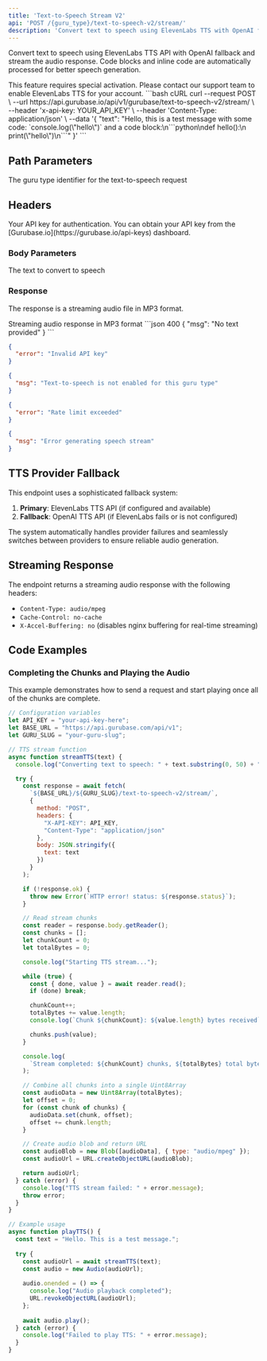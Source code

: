 ```yaml
---
title: 'Text-to-Speech Stream V2'
api: 'POST /{guru_type}/text-to-speech-v2/stream/'
description: 'Convert text to speech using ElevenLabs TTS with OpenAI fallback and stream audio response'
---
```


Convert text to speech using ElevenLabs TTS API with OpenAI fallback and stream the audio response. Code blocks and inline code are automatically processed for better speech generation.

<Note>
This feature requires special activation. Please contact our support team to enable ElevenLabs TTS for your account.
</Note>

<RequestExample>
```bash cURL
curl --request POST \
  --url https://api.gurubase.io/api/v1/gurubase/text-to-speech-v2/stream/ \
  --header 'x-api-key: YOUR_API_KEY' \
  --header 'Content-Type: application/json' \
  --data '{
    "text": "Hello, this is a test message with some code: `console.log(\"hello\")` and a code block:\n```python\ndef hello():\n    print(\"hello\")\n```"
  }'
```

</RequestExample>

## Path Parameters

<ParamField path="guru_type" type="string" required>
  The guru type identifier for the text-to-speech request
</ParamField>

## Headers

<ParamField header="x-api-key" type="string" required>
  Your API key for authentication. You can obtain your API key from the [Gurubase.io](https://gurubase.io/api-keys) dashboard.
</ParamField>

### Body Parameters

<ParamField body="text" type="string" required>
  The text to convert to speech
</ParamField>

### Response

The response is a streaming audio file in MP3 format.

<ResponseField name="audio_stream" type="audio/mpeg">
  Streaming audio response in MP3 format
</ResponseField>

<ResponseExample>
```json 400
{
  "msg": "No text provided"
}
```

```json 401
{
  "error": "Invalid API key"
}
```

```json 403
{
  "msg": "Text-to-speech is not enabled for this guru type"
}
```

```json 429
{
  "error": "Rate limit exceeded"
}
```

```json 500
{
  "msg": "Error generating speech stream"
}
```
</ResponseExample>

## TTS Provider Fallback

This endpoint uses a sophisticated fallback system:

1. **Primary**: ElevenLabs TTS API (if configured and available)
2. **Fallback**: OpenAI TTS API (if ElevenLabs fails or is not configured)

The system automatically handles provider failures and seamlessly switches between providers to ensure reliable audio generation.

## Streaming Response

The endpoint returns a streaming audio response with the following headers:
- `Content-Type: audio/mpeg`
- `Cache-Control: no-cache`
- `X-Accel-Buffering: no` (disables nginx buffering for real-time streaming)

## Code Examples

### Completing the Chunks and Playing the Audio

This example demonstrates how to send a request and start playing once all of the chunks are complete.

```javascript
// Configuration variables
let API_KEY = "your-api-key-here";
let BASE_URL = "https://api.gurubase.com/api/v1";
let GURU_SLUG = "your-guru-slug";

// TTS stream function
async function streamTTS(text) {
  console.log("Converting text to speech: " + text.substring(0, 50) + "...");

  try {
    const response = await fetch(
      `${BASE_URL}/${GURU_SLUG}/text-to-speech-v2/stream/`,
      {
        method: "POST",
        headers: {
          "X-API-KEY": API_KEY,
          "Content-Type": "application/json"
        },
        body: JSON.stringify({
          text: text
        })
      }
    );

    if (!response.ok) {
      throw new Error(`HTTP error! status: ${response.status}`);
    }

    // Read stream chunks
    const reader = response.body.getReader();
    const chunks = [];
    let chunkCount = 0;
    let totalBytes = 0;

    console.log("Starting TTS stream...");

    while (true) {
      const { done, value } = await reader.read();
      if (done) break;

      chunkCount++;
      totalBytes += value.length;
      console.log(`Chunk ${chunkCount}: ${value.length} bytes received`);

      chunks.push(value);
    }

    console.log(
      `Stream completed: ${chunkCount} chunks, ${totalBytes} total bytes`
    );

    // Combine all chunks into a single Uint8Array
    const audioData = new Uint8Array(totalBytes);
    let offset = 0;
    for (const chunk of chunks) {
      audioData.set(chunk, offset);
      offset += chunk.length;
    }

    // Create audio blob and return URL
    const audioBlob = new Blob([audioData], { type: "audio/mpeg" });
    const audioUrl = URL.createObjectURL(audioBlob);

    return audioUrl;
  } catch (error) {
    console.log("TTS stream failed: " + error.message);
    throw error;
  }
}

// Example usage
async function playTTS() {
  const text = "Hello. This is a test message.";
  
  try {
    const audioUrl = await streamTTS(text);
    const audio = new Audio(audioUrl);
    
    audio.onended = () => {
      console.log("Audio playback completed");
      URL.revokeObjectURL(audioUrl);
    };
    
    await audio.play();
  } catch (error) {
    console.log("Failed to play TTS: " + error.message);
  }
}
```